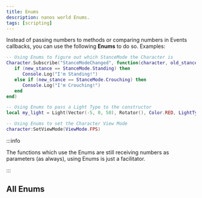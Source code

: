 ```yaml
---
title: Enums
description: nanos world Enums.
tags: [scripting]
---
```



Instead of passing numbers to methods or comparing numbers in Events callbacks, you can use the following **Enums** to do so. Examples:

```lua
-- Using Enums to figure out which StanceMode the Character is
Character.Subscribe("StanceModeChanged", function(character, old_stance, new_stance)
   if (new_stance == StanceMode.Standing) then
      Console.Log("I'm Standing!")
   else if (new_stance == StanceMode.Crouching) then
      Console.Log("I'm Crouching!")
   end
end)

-- Using Enums to pass a Light Type to the constructor
local my_light = Light(Vector(-5, 0, 50), Rotator(), Color.RED, LightType.Point)

-- Using Enums to set the Character View Mode
character:SetViewMode(ViewMode.FPS)
```

:::info

The functions which use the Enums are still receiving numbers as parameters (as always), using Enums is just a facilitator.

:::

## All Enums


<EnumsDeclaration />

